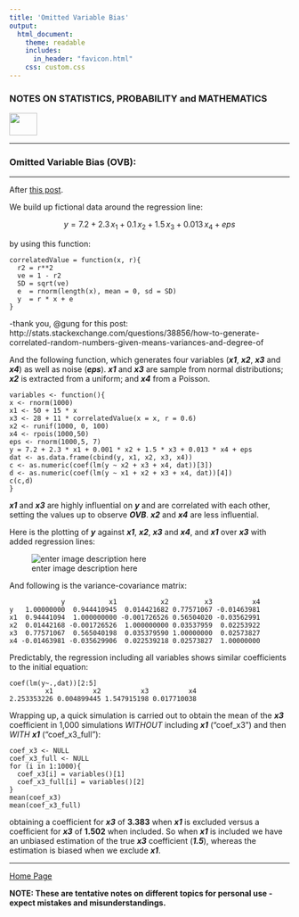 ```yaml
---
title: 'Omitted Variable Bias'
output: 
  html_document:
    theme: readable
    includes:
      in_header: "favicon.html" 
    css: custom.css
---
```



### **NOTES ON STATISTICS, PROBABILITY and MATHEMATICS**

<a href="http://rinterested.github.io/statistics/index.html">
<img HEIGHT="40" WIDTH="50" src="logo.PNG"></a>

---

### Omitted Variable Bias (OVB):

---



After [this post](http://stats.stackexchange.com/q/142693/67822).
<br>

We build up fictional data around the regression line:

$$y = 7.2 + 2.3 \, x_1 + 0.1 \, x_2 + 1.5 \, x_3 + 0.013 \, x_4 + eps$$

by using this function:

    correlatedValue = function(x, r){
      r2 = r**2
      ve = 1 - r2
      SD = sqrt(ve)
      e  = rnorm(length(x), mean = 0, sd = SD)
      y  = r * x + e
    }

-thank you, @gung for this post:
http://stats.stackexchange.com/questions/38856/how-to-generate-correlated-random-numbers-given-means-variances-and-degree-of

And the following function, which generates four variables (***x1***, ***x2***, ***x3*** and ***x4***) as well as noise (***eps***). ***x1*** and ***x3*** are sample from normal distributions; ***x2*** is extracted from a uniform; and ***x4*** from a Poisson.

    variables <- function(){
    x <- rnorm(1000)
    x1 <- 50 + 15 * x
    x3 <- 28 + 11 * correlatedValue(x = x, r = 0.6)
    x2 <- runif(1000, 0, 100)
    x4 <- rpois(1000,50)
    eps <- rnorm(1000,5, 7)
    y = 7.2 + 2.3 * x1 + 0.001 * x2 + 1.5 * x3 + 0.013 * x4 + eps
    dat <- as.data.frame(cbind(y, x1, x2, x3, x4))
    c <- as.numeric(coef(lm(y ~ x2 + x3 + x4, dat))[3])
    d <- as.numeric(coef(lm(y ~ x1 + x2 + x3 + x4, dat))[4])
    c(c,d)
    }


***x1*** and ***x3*** are highly influential on ***y*** and are correlated with each other, setting the values up to observe ***OVB***. ***x2*** and ***x4*** are less influential.

Here is the plotting of ***y*** against ***x1***, ***x2***, ***x3***  and ***x4***, and ***x1*** over ***x3*** with added regression lines:

![enter image description here][1]


  [1]: http://i.stack.imgur.com/I4u0S.png

And following is the variance-covariance matrix:

                 y           x1           x2         x3          x4
    y   1.00000000  0.944410945  0.014421682 0.77571067 -0.01463981
    x1  0.94441094  1.000000000 -0.001726526 0.56504020 -0.03562991
    x2  0.01442168 -0.001726526  1.000000000 0.03537959  0.02253922
    x3  0.77571067  0.565040198  0.035379590 1.00000000  0.02573827
    x4 -0.01463981 -0.035629906  0.022539218 0.02573827  1.00000000


Predictably, the regression including all variables shows similar coefficients to the initial equation:


    coef(lm(y~.,dat))[2:5]
             x1          x2          x3          x4 
    2.253353226 0.004899445 1.547915198 0.017710038 


Wrapping up, a quick simulation is carried out to obtain the mean of the ***x3*** coefficient in 1,000 simulations *WITHOUT* including ***x1*** ("coef_x3") and then *WITH* ***x1*** ("coef_x3_full"):

    coef_x3 <- NULL
    coef_x3_full <- NULL
    for (i in 1:1000){
      coef_x3[i] = variables()[1]
      coef_x3_full[i] = variables()[2]
    }
    mean(coef_x3)
    mean(coef_x3_full)

obtaining a coefficient for ***x3*** of **3.383** when ***x1*** is excluded versus a coefficient for ***x3*** of **1.502** when included. So when ***x1*** is included we have an unbiased estimation of the true ***x3*** coefficient (***1.5***), whereas the estimation is biased when we exclude ***x1***.


---
<a href="http://rinterested.github.io/statistics/index.html">Home Page</a>

**NOTE: These are tentative notes on different topics for personal use - expect mistakes and misunderstandings.**

